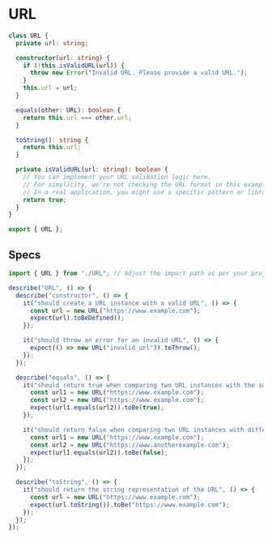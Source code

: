 # URL

```ts copy
class URL {
  private url: string;

  constructor(url: string) {
    if (!this.isValidURL(url)) {
      throw new Error("Invalid URL. Please provide a valid URL.");
    }
    this.url = url;
  }

  equals(other: URL): boolean {
    return this.url === other.url;
  }

  toString(): string {
    return this.url;
  }

  private isValidURL(url: string): boolean {
    // You can implement your URL validation logic here.
    // For simplicity, we're not checking the URL format in this example.
    // In a real application, you might use a specific pattern or library to validate URLs.
    return true;
  }
}

export { URL };
```

## Specs

```ts copy
import { URL } from "./URL"; // Adjust the import path as per your project structure

describe("URL", () => {
  describe("constructor", () => {
    it("should create a URL instance with a valid URL", () => {
      const url = new URL("https://www.example.com");
      expect(url).toBeDefined();
    });

    it("should throw an error for an invalid URL", () => {
      expect(() => new URL("invalid_url")).toThrow();
    });
  });

  describe("equals", () => {
    it("should return true when comparing two URL instances with the same URL", () => {
      const url1 = new URL("https://www.example.com");
      const url2 = new URL("https://www.example.com");
      expect(url1.equals(url2)).toBe(true);
    });

    it("should return false when comparing two URL instances with different URLs", () => {
      const url1 = new URL("https://www.example.com");
      const url2 = new URL("https://www.anotherexample.com");
      expect(url1.equals(url2)).toBe(false);
    });
  });

  describe("toString", () => {
    it("should return the string representation of the URL", () => {
      const url = new URL("https://www.example.com");
      expect(url.toString()).toBe("https://www.example.com");
    });
  });
});
```

